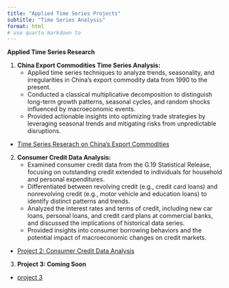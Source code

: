 ```yaml
---
title: "Applied Time Series Projects"
subtitle: "Time Series Analysis"
format: html
# use quarto markdown to 
---
```




**Applied Time Series Research**

1. **China Export Commodities Time Series Analysis:**
   - Applied time series techniques to analyze trends, seasonality, and irregularities in China's export commodity data from 1990 to the present.
   - Conducted a classical multiplicative decomposition to distinguish long-term growth patterns, seasonal cycles, and random shocks influenced by macroeconomic events.
   - Provided actionable insights into optimizing trade strategies by leveraging seasonal trends and mitigating risks from unpredictable disruptions.  
- [Time Series Reserach on China's Export Commodities](/projects/project1.qmd)

2. **Consumer Credit Data Analysis:**
   - Examined consumer credit data from the G.19 Statistical Release, focusing on outstanding credit extended to individuals for household and personal expenditures.
   - Differentiated between revolving credit (e.g., credit card loans) and nonrevolving credit (e.g., motor vehicle and education loans) to identify distinct patterns and trends.
   - Analyzed the interest rates and terms of credit, including new car loans, personal loans, and credit card plans at commercial banks, and discussed the implications of historical data series.
   - Provided insights into consumer borrowing behaviors and the potential impact of macroeconomic changes on credit markets.
- [Project 2: Consumer Credit Data Analysis](/projects/project2.qmd)


3. **Project 3: Coming Soon**
- [project 3](/projects/project3.qmd)




